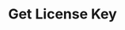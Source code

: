 ---
title: Get License Key
description: Retrieve the details of a specific license key by its ID.
openapi: get /license_keys/{id}
---